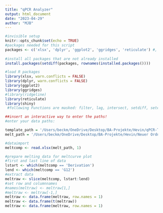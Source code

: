 ```yaml
---
title: "qPCR Analyzer"
output: html_document
date: "2023-04-29"
author: "MJB"
---
```


```r
#invisible setup
knitr::opts_chunk$set(echo = TRUE)
#packages needed for this script
packages <- c('xlsx', 'dplyr', 'ggplot2', 'ggridges', 'reticulate') #, 'remotes'
  
#install all packages that are not already installed
install.packages(setdiff(packages, rownames(installed.packages())))

#load R packages
library(xlsx, warn.conflicts = FALSE)
library(dplyr, warn.conflicts = FALSE)
library(ggplot2)
library(ggridges)
#library(ridgeline)
library(reticulate)
library(shiny)
 #following Functions are masked: filter, lag, intersect, setdiff, setequal, union (NEEDS TO BE UPDATED!!!)
```

```r
##insert an interactive way to enter the paths!
#enter your data paths:

template_path = '/Users/beckm/OneDrive/Desktop/BA-Projekte/Hevin/qPCR-Template.xlsx' #before you run the script, enter your datapath here
melt_path = '/Users/beckm/OneDrive/Desktop/BA-Projekte/Hevin/Neuer Ordner/qCHS1PrimerConcOptim_chartmelt2.xlsx'

#dataimport
meltcomp <- read.xlsx(melt_path, 1)

```

```r
#prepare melting data for meltcurve plot
#first and last line of data
lstart <- which(meltcomp == 'Derivation')
lend <- which(meltcomp == 'G12')
#extract data
meltraw <- slice(meltcomp, lstart:lend)
#set row and columnnames
#names(meltraw) <- meltraw[1,]
#meltraw <- meltraw[-1,]
meltraw <- data.frame(meltraw, row.names = 1)
meltraw <- data.frame(t(meltraw))
meltraw <- data.frame(meltraw, row.names = 1)

```
